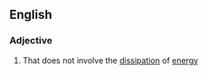==English==

===Adjective===
{{en-adj}}

# {{label|en|physics}} That does not involve the [[dissipation]] of [[energy]]